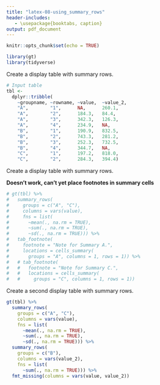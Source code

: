 ```yaml
---
title: "latex-08-using_summary_rows"
header-includes:
   - \usepackage{booktabs, caption}
output: pdf_document
---
```


```r
knitr::opts_chunk$set(echo = TRUE)

library(gt)
library(tidyverse)
```

Create a display table with summary rows.

```r
# Input table
tbl <-
  dplyr::tribble(
    ~groupname, ~rowname, ~value,  ~value_2,
    "A",        "1",      NA,      260.1,
    "A",        "2",      184.3,   84.4,
    "A",        "3",      342.3,   126.3,
    "A",        "4",      234.9,   NA,
    "B",        "1",      190.9,   832.5,
    "B",        "2",      743.3,   281.2,
    "B",        "3",      252.3,   732.5,
    "B",        "4",      344.7,   NA,
    "C",        "1",      197.2,   818.0,
    "C",        "2",      284.3,   394.4)
```

Create a display table with summary rows.

**Doesn't work, can't yet place footnotes in summary cells**

```r
# gt(tbl) %>%
#   summary_rows(
#     groups = c("A", "C"),
#     columns = vars(value),
#     fns = list(
#       ~mean(., na.rm = TRUE),
#       ~sum(., na.rm = TRUE),
#       ~sd(., na.rm = TRUE))) %>%
#   tab_footnote(
#     footnote = "Note for Summary A.",
#     locations = cells_summary(
#       groups = "A", columns = 1, rows = 1)) %>%
#   # tab_footnote(
#   #   footnote = "Note for Summary C.",
#   #   locations = cells_summary(
#   #     groups = "C", columns = 1, rows = 1))
```

Create a second display table with summary rows.

```r
gt(tbl) %>%
  summary_rows(
    groups = c("A", "C"),
    columns = vars(value),
    fns = list(
      ~mean(., na.rm = TRUE),
      ~sum(., na.rm = TRUE),
      ~sd(., na.rm = TRUE))) %>%
  summary_rows(
    groups = c("B"),
    columns = vars(value_2),
    fns = list(
      ~sum(., na.rm = TRUE))) %>%
  fmt_missing(columns = vars(value, value_2))
```
